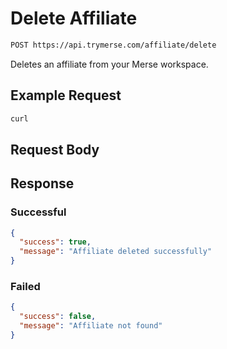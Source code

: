 
# Delete Affiliate

```bash
POST https://api.trymerse.com/affiliate/delete
```

Deletes an affiliate from your Merse workspace. 

## Example Request
```bash
curl 
```

## Request Body

## Response

### Successful

<SuccessfulRequest/>

```json
{
  "success": true,
  "message": "Affiliate deleted successfully"
}
```

### Failed

<FailedRequest/>

```json
{
  "success": false,
  "message": "Affiliate not found"
}
```